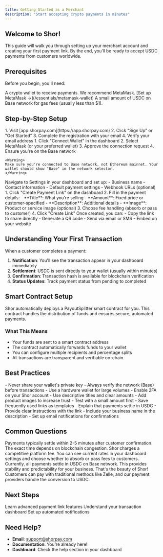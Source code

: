 ```yaml
---
title: Getting Started as a Merchant
description: "Start accepting crypto payments in minutes"
---
```


## Welcome to Shor!

This guide will walk you through setting up your merchant account and creating your first payment link. By the end, you'll be ready to accept USDC payments from customers worldwide.

## Prerequisites

Before you begin, you'll need:

<CardGroup cols={2}>
  <Card title="MetaMask Wallet" icon="wallet">
    A crypto wallet to receive payments. We recommend MetaMask.
    [Set up MetaMask →](/essentials/metamask-wallet)
  </Card>
  <Card title="Base Network USDC" icon="coins">
    A small amount of USDC on Base network for gas fees (usually less than $1).
  </Card>
</CardGroup>

## Step-by-Step Setup

<Steps>
  <Step title="Create Your Account">
    1. Visit [app.shorpay.com](https://app.shorpay.com)
    2. Click "Sign Up" or "Get Started"
    3. Complete the registration with your email
    4. Verify your email address
  </Step>
  
  <Step title="Connect Your Wallet">
    1. Click "Connect Wallet" in the dashboard
    2. Select MetaMask (or your preferred wallet)
    3. Approve the connection request
    4. Ensure you're on the Base network
    
    <Warning>
    Make sure you're connected to Base network, not Ethereum mainnet. Your wallet should show "Base" in the network selector.
    </Warning>
  </Step>
  
  <Step title="Configure Your Profile">
    Navigate to Settings in your dashboard and set up:
    - Business name
    - Contact information
    - Default payment settings
    - Webhook URLs (optional)
  </Step>
  
  <Step title="Create Your First Payment Link">
    1. Click "Create Payment Link" on the dashboard
    2. Fill in the payment details:
       - **Title**: What you're selling
       - **Amount**: Fixed price or customer-specified
       - **Description**: Additional details
       - **Image**: Product or service image (optional)
    3. Choose fee handling (absorb or pass to customer)
    4. Click "Create Link"
  </Step>
  
  <Step title="Share Your Payment Link">
    Once created, you can:
    - Copy the link to share directly
    - Generate a QR code
    - Send via email or SMS
    - Embed on your website
  </Step>
</Steps>

## Understanding Your First Transaction

When a customer completes a payment:

1. **Notification**: You'll see the transaction appear in your dashboard immediately
2. **Settlement**: USDC is sent directly to your wallet (usually within minutes)
3. **Confirmation**: Transaction hash is available for blockchain verification
4. **Status Updates**: Track payment status from pending to completed

## Smart Contract Setup

<Info>
Shor automatically deploys a PayoutSplitter smart contract for you. This contract handles the distribution of funds and ensures secure, automated payments.
</Info>

### What This Means
- Your funds are sent to a smart contract address
- The contract automatically forwards funds to your wallet
- You can configure multiple recipients and percentage splits
- All transactions are transparent and verifiable on-chain

## Best Practices

<AccordionGroup>
  <Accordion title="Security Tips">
    - Never share your wallet's private key
    - Always verify the network (Base) before transactions
    - Use a hardware wallet for large volumes
    - Enable 2FA on your Shor account
  </Accordion>
  
  <Accordion title="Payment Link Tips">
    - Use descriptive titles and clear amounts
    - Add product images to increase trust
    - Test with a small amount first
    - Save frequently used links as templates
  </Accordion>
  
  <Accordion title="Customer Communication">
    - Explain that payments settle in USDC
    - Provide clear instructions with the link
    - Include your business name in the description
    - Set up email notifications for confirmations
  </Accordion>
</AccordionGroup>

## Common Questions

<FAQ>
  <FAQItem question="How quickly do I receive payments?">
    Payments typically settle within 2-5 minutes after customer confirmation. The exact time depends on blockchain congestion.
  </FAQItem>
  
  <FAQItem question="What are the fees?">
    Shor charges a competitive platform fee. You can see current rates in your dashboard settings and choose whether to absorb or pass fees to customers.
  </FAQItem>
  
  <FAQItem question="Can I accept other cryptocurrencies?">
    Currently, all payments settle in USDC on Base network. This provides stability and predictability for your business.
  </FAQItem>
  
  <FAQItem question="What if my customer doesn't have crypto?">
    That's the beauty of Shor! Customers can pay with traditional methods like Zelle, and our payment providers handle the conversion to USDC.
  </FAQItem>
</FAQ>

## Next Steps

<CardGroup cols={3}>
  <Card
    title="Create Payment Links"
    icon="link"
    href="/merchant/creating-payment-links"
  >
    Learn advanced payment link features
  </Card>
  <Card
    title="View Transactions"
    icon="receipt"
    href="/merchant/viewing-transactions"
  >
    Understand your transaction dashboard
  </Card>
  <Card
    title="Configure Webhooks"
    icon="webhook"
    href="/merchant/webhooks"
  >
    Set up automated notifications
  </Card>
</CardGroup>

## Need Help?

- **Email**: support@shorpay.com
- **Documentation**: You're already here!
- **Dashboard**: Check the help section in your dashboard